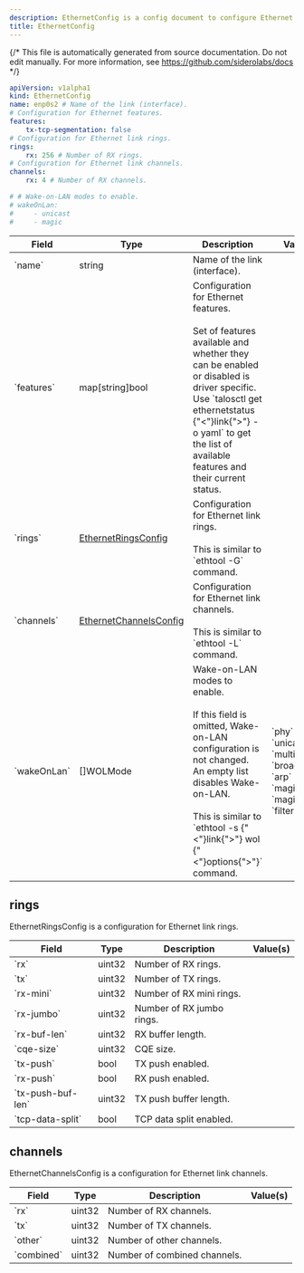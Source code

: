 ```yaml
---
description: EthernetConfig is a config document to configure Ethernet interfaces.
title: EthernetConfig
---
```


{/*
This file is automatically generated from source documentation.
Do not edit manually. For more information, see https://github.com/siderolabs/docs
*/}










```yaml
apiVersion: v1alpha1
kind: EthernetConfig
name: enp0s2 # Name of the link (interface).
# Configuration for Ethernet features.
features:
    tx-tcp-segmentation: false
# Configuration for Ethernet link rings.
rings:
    rx: 256 # Number of RX rings.
# Configuration for Ethernet link channels.
channels:
    rx: 4 # Number of RX channels.

# # Wake-on-LAN modes to enable.
# wakeOnLan:
#     - unicast
#     - magic
```


<table>
  <thead>
    <tr>
      <th>Field</th>
      <th>Type</th>
      <th>Description</th>
      <th>Value(s)</th>
    </tr>
  </thead>
  <tbody>
    <tr>
      <td>`name`</td>
      <td>string</td>
      <td>Name of the link (interface).</td>
      <td></td>
    </tr>
    <tr>
      <td>`features`</td>
      <td>map[string]bool</td>
      <td>Configuration for Ethernet features.<br /><br />Set of features available and whether they can be enabled or disabled is driver specific.<br />Use `talosctl get ethernetstatus {"<"}link{">"} -o yaml` to get the list of available features and<br />their current status.</td>
      <td></td>
    </tr>
    <tr>
      <td>`rings`</td>
      <td><a href="#rings">EthernetRingsConfig</a></td>
      <td>Configuration for Ethernet link rings.<br /><br />This is similar to `ethtool -G` command.</td>
      <td></td>
    </tr>
    <tr>
      <td>`channels`</td>
      <td><a href="#channels">EthernetChannelsConfig</a></td>
      <td>Configuration for Ethernet link channels.<br /><br />This is similar to `ethtool -L` command.</td>
      <td></td>
    </tr>
    <tr>
      <td>`wakeOnLan`</td>
      <td>[]WOLMode</td>
      <td>Wake-on-LAN modes to enable.<br /><br />If this field is omitted, Wake-on-LAN configuration is not changed.<br />An empty list disables Wake-on-LAN.<br /><br />This is similar to `ethtool -s {"<"}link{">"} wol {"<"}options{">"}` command.</td>
      <td>`phy`<br />`unicast`<br />`multicast`<br />`broadcast`<br />`arp`<br />`magic`<br />`magicsecure`<br />`filter`<br /></td>
    </tr>
  </tbody>
</table>



## rings

EthernetRingsConfig is a configuration for Ethernet link rings.




<table>
  <thead>
    <tr>
      <th>Field</th>
      <th>Type</th>
      <th>Description</th>
      <th>Value(s)</th>
    </tr>
  </thead>
  <tbody>
    <tr>
      <td>`rx`</td>
      <td>uint32</td>
      <td>Number of RX rings.</td>
      <td></td>
    </tr>
    <tr>
      <td>`tx`</td>
      <td>uint32</td>
      <td>Number of TX rings.</td>
      <td></td>
    </tr>
    <tr>
      <td>`rx-mini`</td>
      <td>uint32</td>
      <td>Number of RX mini rings.</td>
      <td></td>
    </tr>
    <tr>
      <td>`rx-jumbo`</td>
      <td>uint32</td>
      <td>Number of RX jumbo rings.</td>
      <td></td>
    </tr>
    <tr>
      <td>`rx-buf-len`</td>
      <td>uint32</td>
      <td>RX buffer length.</td>
      <td></td>
    </tr>
    <tr>
      <td>`cqe-size`</td>
      <td>uint32</td>
      <td>CQE size.</td>
      <td></td>
    </tr>
    <tr>
      <td>`tx-push`</td>
      <td>bool</td>
      <td>TX push enabled.</td>
      <td></td>
    </tr>
    <tr>
      <td>`rx-push`</td>
      <td>bool</td>
      <td>RX push enabled.</td>
      <td></td>
    </tr>
    <tr>
      <td>`tx-push-buf-len`</td>
      <td>uint32</td>
      <td>TX push buffer length.</td>
      <td></td>
    </tr>
    <tr>
      <td>`tcp-data-split`</td>
      <td>bool</td>
      <td>TCP data split enabled.</td>
      <td></td>
    </tr>
  </tbody>
</table>





## channels

EthernetChannelsConfig is a configuration for Ethernet link channels.




<table>
  <thead>
    <tr>
      <th>Field</th>
      <th>Type</th>
      <th>Description</th>
      <th>Value(s)</th>
    </tr>
  </thead>
  <tbody>
    <tr>
      <td>`rx`</td>
      <td>uint32</td>
      <td>Number of RX channels.</td>
      <td></td>
    </tr>
    <tr>
      <td>`tx`</td>
      <td>uint32</td>
      <td>Number of TX channels.</td>
      <td></td>
    </tr>
    <tr>
      <td>`other`</td>
      <td>uint32</td>
      <td>Number of other channels.</td>
      <td></td>
    </tr>
    <tr>
      <td>`combined`</td>
      <td>uint32</td>
      <td>Number of combined channels.</td>
      <td></td>
    </tr>
  </tbody>
</table>







